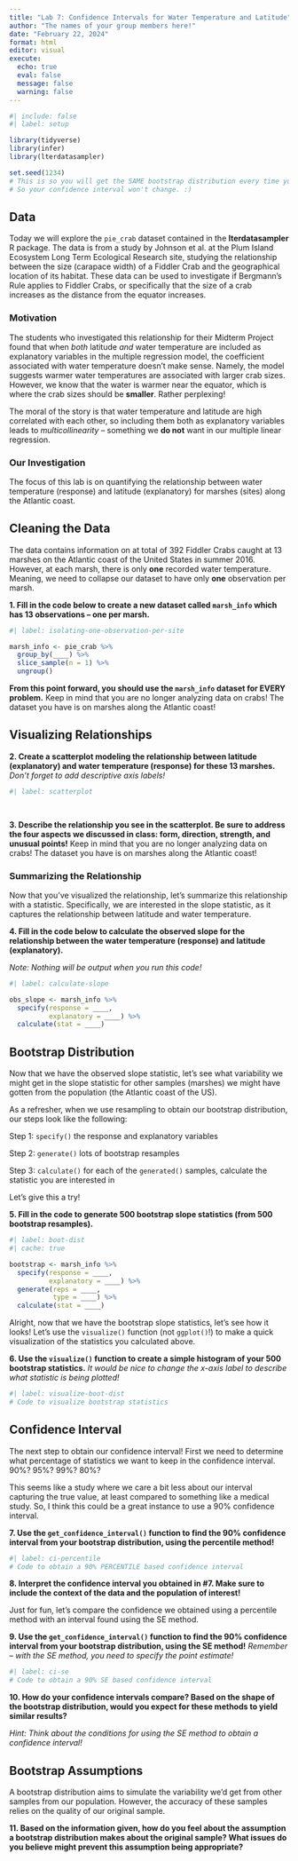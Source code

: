 ```yaml
---
title: "Lab 7: Confidence Intervals for Water Temperature and Latitude"
author: "The names of your group members here!"
date: "February 22, 2024"
format: html
editor: visual
execute: 
  echo: true
  eval: false
  message: false
  warning: false
---
```


```r
#| include: false
#| label: setup

library(tidyverse)
library(infer)
library(lterdatasampler)

set.seed(1234)
# This is so you will get the SAME bootstrap distribution every time you run your code
# So your confidence interval won't change. :) 
```

## Data

Today we will explore the `pie_crab` dataset contained in the **lterdatasampler** R package. The data is from a study by Johnson et al. at the Plum Island Ecosystem Long Term Ecological Research site, studying the relationship between the size (carapace width) of a Fiddler Crab and the geographical location of its habitat. These data can be used to investigate if Bergmann's Rule applies to Fiddler Crabs, or specifically that the size of a crab increases as the distance from the equator increases.

### Motivation

The students who investigated this relationship for their Midterm Project found that when *both* latitude *and* water temperature are included as explanatory variables in the multiple regression model, the coefficient associated with water temperature doesn't make sense. Namely, the model suggests warmer water temperatures are associated with larger crab sizes. However, we know that the water is warmer near the equator, which is where the crab sizes should be **smaller**. Rather perplexing!

The moral of the story is that water temperature and latitude are high correlated with each other, so including them both as explanatory variables leads to *multicollinearity* -- something we **do not** want in our multiple linear regression.

### Our Investigation

The focus of this lab is on quantifying the relationship between water temperature (response) and latitude (explanatory) for marshes (sites) along the Atlantic coast.

## Cleaning the Data

The data contains information on at total of 392 Fiddler Crabs caught at 13 marshes on the Atlantic coast of the United States in summer 2016. However, at each marsh, there is only **one** recorded water temperature. Meaning, we need to collapse our dataset to have only **one** observation per marsh.

**1. Fill in the code below to create a new dataset called `marsh_info` which has 13 observations -- one per marsh.**

```r
#| label: isolating-one-observation-per-site

marsh_info <- pie_crab %>% 
  group_by(____) %>% 
  slice_sample(n = 1) %>% 
  ungroup()
```

**From this point forward, you should use the `marsh_info` dataset for EVERY problem.** Keep in mind that you are no longer analyzing data on crabs! The dataset you have is on marshes along the Atlantic coast!

## Visualizing Relationships

**2. Create a scatterplot modeling the relationship between latitude (explanatory) and water temperature (response) for these 13 marshes.** *Don't forget to add descriptive axis labels!*

```r
#| label: scatterplot

  
```

**3. Describe the relationship you see in the scatterplot. Be sure to address the four aspects we discussed in class: form, direction, strength, and unusual points!** Keep in mind that you are no longer analyzing data on crabs! The dataset you have is on marshes along the Atlantic coast!

### Summarizing the Relationship

Now that you've visualized the relationship, let's summarize this relationship with a statistic. Specifically, we are interested in the slope statistic, as it captures the relationship between latitude and water temperature.

**4. Fill in the code below to calculate the observed slope for the relationship between the water temperature (response) and latitude (explanatory).**

*Note: Nothing will be output when you run this code!*

```r
#| label: calculate-slope

obs_slope <- marsh_info %>% 
  specify(response = ____, 
          explanatory = ____) %>% 
  calculate(stat = ____)
```

## Bootstrap Distribution

Now that we have the observed slope statistic, let's see what variability we might get in the slope statistic for other samples (marshes) we might have gotten from the population (the Atlantic coast of the US).

As a refresher, when we use resampling to obtain our bootstrap distribution, our steps look like the following:

Step 1: `specify()` the response and explanatory variables

Step 2: `generate()` lots of bootstrap resamples

Step 3: `calculate()` for each of the `generated()` samples, calculate the statistic you are interested in

Let's give this a try!

**5. Fill in the code to generate 500 bootstrap slope statistics (from 500 bootstrap resamples).**

```r
#| label: boot-dist
#| cache: true

bootstrap <- marsh_info %>% 
  specify(response = ____, 
          explanatory = ____) %>% 
  generate(reps = ____, 
           type = ____) %>% 
  calculate(stat = ____)
```

Alright, now that we have the bootstrap slope statistics, let's see how it looks! Let's use the `visualize()` function (not `ggplot()`!) to make a quick visualization of the statistics you calculated above.

**6. Use the `visualize()` function to create a simple histogram of your 500 bootstrap statistics.** *It would be nice to change the x-axis label to describe what statistic is being plotted!*

```r
#| label: visualize-boot-dist
# Code to visualize bootstrap statistics

```

## Confidence Interval

The next step to obtain our confidence interval! First we need to determine what percentage of statistics we want to keep in the confidence interval. 90%? 95%? 99%? 80%?

This seems like a study where we care a bit less about our interval capturing the true value, at least compared to something like a medical study. So, I think this could be a great instance to use a 90% confidence interval.

**7. Use the `get_confidence_interval()` function to find the 90% confidence interval from your bootstrap distribution, using the percentile method!**

```r
#| label: ci-percentile
# Code to obtain a 90% PERCENTILE based confidence interval


```

**8. Interpret the confidence interval you obtained in #7. Make sure to include the context of the data and the population of interest!**

Just for fun, let's compare the confidence we obtained using a percentile method with an interval found using the SE method.

**9. Use the `get_confidence_interval()` function to find the 90% confidence interval from your bootstrap distribution, using the SE method!** *Remember -- with the SE method, you need to specify the point estimate!*

```r
#| label: ci-se
# Code to obtain a 90% SE based confidence interval


```

**10. How do your confidence intervals compare? Based on the shape of the bootstrap distribution, would you expect for these methods to yield similar results?**

*Hint: Think about the conditions for using the SE method to obtain a confidence interval!*

## Bootstrap Assumptions

A bootstrap distribution aims to simulate the variability we'd get from other samples from our population. However, the accuracy of these samples relies on the quality of our original sample.

**11. Based on the information given, how do you feel about the assumption a bootstrap distribution makes about the original sample? What issues do you believe might prevent this assumption being appropriate?**
